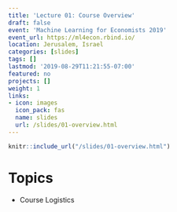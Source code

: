 ```yaml
---
title: 'Lecture 01: Course Overview'
draft: false
event: 'Machine Learning for Economists 2019'
event_url: https://ml4econ.rbind.io/
location: Jerusalem, Israel
categories: [slides]
tags: []
lastmod: '2019-08-29T11:21:55-07:00'
featured: no
projects: []
weight: 1
links:
- icon: images
  icon_pack: fas
  name: slides
  url: /slides/01-overview.html
---
```



```r
knitr::include_url("/slides/01-overview.html")
```

# Topics

+ Course Logistics
